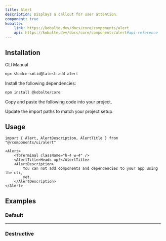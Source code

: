```yaml
---
title: Alert
description: Displays a callout for user attention.
component: true
kobalte:
    link: https://kobalte.dev/docs/core/components/alert
    api: https://kobalte.dev/docs/core/components/alert#api-reference
---
```


<ComponentPreview name="alert-demo" />

## Installation

<Tabs defaultValue="cli">

<TabsList>
    <TabsTrigger value="cli">CLI</TabsTrigger>
    <TabsTrigger value="manual">Manual</TabsTrigger>
    <TabsIndicator class="bg-primary" />
</TabsList>

<TabsContent value="cli">

```bash
npx shadcn-solid@latest add alert
```

</TabsContent>

<TabsContent value="manual">

<Steps>

<Step>Install the following dependencies:</Step>

```bash
npm install @kobalte/core
```

<Step>Copy and paste the following code into your project.</Step>

<ComponentSource name="alert" />

<Step>Update the import paths to match your project setup.</Step>

</Steps>

</TabsContent>

</Tabs>

## Usage

```tsx
import { Alert, AlertDescription, AlertTitle } from "@/components/ui/alert"
```

```tsx
<Alert>
    <TbTerminal className="h-4 w-4" />
    <AlertTitle>Heads up!</AlertTitle>
    <AlertDescription>
        You can not add components and dependencies to your app using the cli,
        yet.
    </AlertDescription>
</Alert>
```

## Examples

### Default

<ComponentPreview name="alert-demo" />

---

### Destructive

<ComponentPreview name="alert-destructive" />
